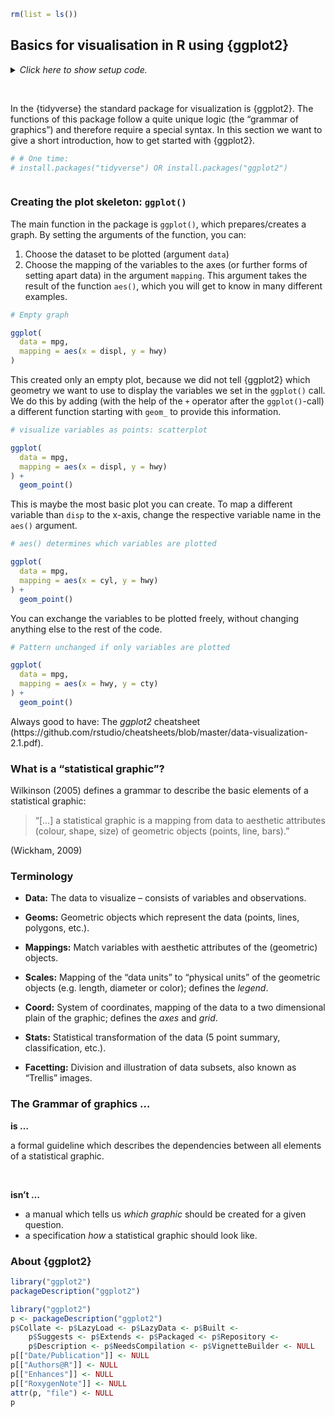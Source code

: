 ```r
rm(list = ls())
```


## Basics for visualisation in R using {ggplot2}

<details><summary>*Click here to show setup code.*</summary>
```r
### Basics for visualisation in R using {ggplot2}

```
```r
library(tidyverse)
```
</details>

<br>

In the {tidyverse} the standard package for visualization is {ggplot2}.
The functions of this package follow a quite unique logic (the "grammar of graphics") and therefore require a special syntax.
In this section we want to give a short introduction, how to get started with {ggplot2}.

```r
# # One time:
# install.packages("tidyverse") OR install.packages("ggplot2")
```
```r

```

### Creating the plot skeleton: `ggplot()`

The main function in the package is `ggplot()`, which prepares/creates a graph.
By setting the arguments of the function, you can:

1. Choose the dataset to be plotted (argument `data`)
2. Choose the mapping of the variables to the axes (or further forms of setting apart data) in the argument `mapping`. 
  This argument takes the result of the function `aes()`, which you will get to know in many different examples.


```r
# Empty graph
```
```r
ggplot(
  data = mpg,
  mapping = aes(x = displ, y = hwy)
)
```

This created only an empty plot, because we did not tell {ggplot2} which geometry we want to use to display the variables we set in the `ggplot()` call.
We do this by adding (with the help of the `+` operator after the `ggplot()`-call) a different function starting with `geom_` to provide this information.

```r
# visualize variables as points: scatterplot
```
```r
ggplot(
  data = mpg,
  mapping = aes(x = displ, y = hwy)
) +
  geom_point()
```

This is maybe the most basic plot you can create.
To map a different variable than `disp` to the x-axis, change the respective variable name in the `aes()` argument.

```r
# aes() determines which variables are plotted
```
```r
ggplot(
  data = mpg,
  mapping = aes(x = cyl, y = hwy)
) +
  geom_point()
```

You can exchange the variables to be plotted freely, without changing anything else to the rest of the code.

```r
# Pattern unchanged if only variables are plotted
```
```r
ggplot(
  data = mpg,
  mapping = aes(x = hwy, y = cty)
) +
  geom_point()
```

Always good to have: The *ggplot2* cheatsheet (https://github.com/rstudio/cheatsheets/blob/master/data-visualization-2.1.pdf).

### What is a "statistical graphic"?

Wilkinson (2005) defines a grammar to describe the basic elements of a
statistical graphic:

> "[...] a statistical graphic is a mapping from data to
> aesthetic attributes (colour, shape, size) of geometric objects
> (points, line, bars)."

\hfill (Wickham, 2009)

### Terminology

- **Data:** The data to visualize -- consists of variables and observations.

- **Geoms:** Geometric objects which represent the data (points, lines, polygons, etc.).

- **Mappings:** Match variables with aesthetic attributes of the (geometric) objects.

- **Scales:** Mapping of the "data units" to "physical units" of the geometric objects (e.g. length, diameter or color); defines the _legend_.

- **Coord:** System of coordinates, mapping of the data to a two dimensional plain of the graphic; defines the _axes_ and _grid_.

- **Stats:** Statistical transformation of the data (5 point summary, classification, etc.).

- **Facetting:** Division and illustration of data subsets, also known as "Trellis" images.

### The Grammar of graphics ...

**is ...**

a formal guideline which describes the dependencies between all elements of a
  statistical graphic.

<br>

**isn't ...**

- a manual which tells us _which graphic_ should be created for a given question.
- a specification _how_ a statistical graphic should look like.

### About {ggplot2}

```r
library("ggplot2")
packageDescription("ggplot2")
```


```r
library("ggplot2")
p <- packageDescription("ggplot2")
p$Collate <- p$LazyLoad <- p$LazyData <- p$Built <-
    p$Suggests <- p$Extends <- p$Packaged <- p$Repository <-
    p$Description <- p$NeedsCompilation <- p$VignetteBuilder <- NULL
p[["Date/Publication"]] <- NULL
p[["Authors@R"]] <- NULL
p[["Enhances"]] <- NULL
p[["RoxygenNote"]] <- NULL
attr(p, "file") <- NULL
p
```

